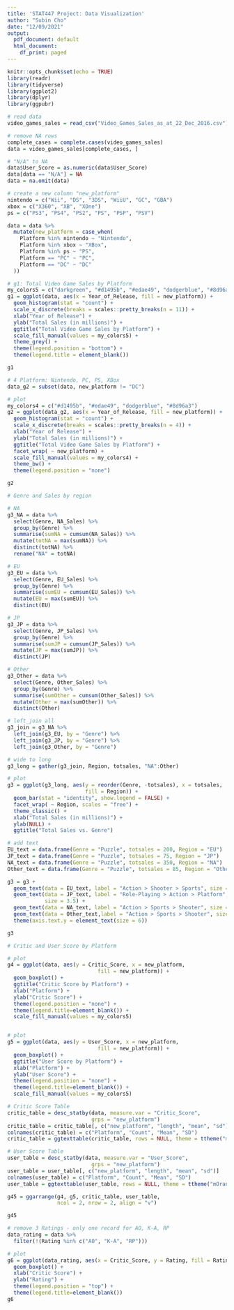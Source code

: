 ```yaml
---
title: 'STAT447 Project: Data Visualization'
author: "Subin Cho"
date: "12/09/2021"
output:
  pdf_document: default
  html_document:
    df_print: paged
---
```


```r
knitr::opts_chunk$set(echo = TRUE)
library(readr)
library(tidyverse)
library(ggplot2)
library(dplyr)
library(ggpubr)
```


```r
# read data
video_games_sales = read_csv("Video_Games_Sales_as_at_22_Dec_2016.csv")

# remove NA rows
complete_cases = complete.cases(video_games_sales)
data = video_games_sales[complete_cases, ]

# "N/A" to NA 
data$User_Score = as.numeric(data$User_Score)
data[data == "N/A"] = NA
data = na.omit(data)

# create a new column "new_platform"
nintendo = c("Wii", "DS", "3DS", "WiiU", "GC", "GBA")
xbox = c("X360", "XB", "XOne")
ps = c("PS3", "PS4", "PS2", "PS", "PSP", "PSV")

data = data %>%
  mutate(new_platform = case_when(
    Platform %in% nintendo ~ "Nintendo",
    Platform %in% xbox ~ "XBox",
    Platform %in% ps ~ "PS",
    Platform == "PC" ~ "PC",
    Platform == "DC" ~ "DC"
  ))
```


```r
# g1: Total Video Game Sales by Platform
my_colors5 = c("darkgreen", "#d1495b", "#edae49", "dodgerblue", "#8d96a3")
g1 = ggplot(data, aes(x = Year_of_Release, fill = new_platform)) + 
  geom_histogram(stat = "count") +
  scale_x_discrete(breaks = scales::pretty_breaks(n = 11)) +
  xlab("Year of Release") + 
  ylab("Total Sales (in millions)") + 
  ggtitle("Total Video Game Sales by Platform") +
  scale_fill_manual(values = my_colors5) +
  theme_grey() +
  theme(legend.position = "bottom") +
  theme(legend.title = element_blank())

g1
```

```r
# 4 Platform: Nintendo, PC, PS, XBox
data_g2 = subset(data, new_platform != "DC")

# plot
my_colors4 = c("#d1495b", "#edae49", "dodgerblue", "#8d96a3")
g2 = ggplot(data_g2, aes(x = Year_of_Release, fill = new_platform)) + 
  geom_histogram(stat = "count") +
  scale_x_discrete(breaks = scales::pretty_breaks(n = 4)) +
  xlab("Year of Release") + 
  ylab("Total Sales (in millions)") + 
  ggtitle("Total Video Game Sales by Platform") + 
  facet_wrap( ~ new_platform) +
  scale_fill_manual(values = my_colors4) +
  theme_bw() +
  theme(legend.position = "none")

g2
```

```r
# Genre and Sales by region

# NA
g3_NA = data %>%
  select(Genre, NA_Sales) %>%
  group_by(Genre) %>%
  summarise(sumNA = cumsum(NA_Sales)) %>%
  mutate(totNA = max(sumNA)) %>%
  distinct(totNA) %>%
  rename("NA" = totNA)

# EU
g3_EU = data %>%
  select(Genre, EU_Sales) %>%
  group_by(Genre) %>%
  summarise(sumEU = cumsum(EU_Sales)) %>%
  mutate(EU = max(sumEU)) %>%
  distinct(EU)

# JP
g3_JP = data %>%
  select(Genre, JP_Sales) %>%
  group_by(Genre) %>%
  summarise(sumJP = cumsum(JP_Sales)) %>%
  mutate(JP = max(sumJP)) %>%
  distinct(JP)

# Other
g3_Other = data %>%
  select(Genre, Other_Sales) %>%
  group_by(Genre) %>%
  summarise(sumOther = cumsum(Other_Sales)) %>%
  mutate(Other = max(sumOther)) %>%
  distinct(Other)

# left_join all
g3_join = g3_NA %>%
  left_join(g3_EU, by = "Genre") %>%
  left_join(g3_JP, by = "Genre") %>%
  left_join(g3_Other, by = "Genre") 

# wide to long
g3_long = gather(g3_join, Region, totsales, "NA":Other)

# plot
g3 = ggplot(g3_long, aes(y = reorder(Genre, -totsales), x = totsales, 
                         fill = Region)) + 
  geom_bar(stat = "identity", show.legend = FALSE) +
  facet_wrap( ~ Region, scales = "free") +
  theme_classic() +
  xlab("Total Sales (in millions)") + 
  ylab(NULL) + 
  ggtitle("Total Sales vs. Genre") 

# add text
EU_text = data.frame(Genre = "Puzzle", totsales = 200, Region = "EU")
JP_text = data.frame(Genre = "Puzzle", totsales = 75, Region = "JP")
NA_text = data.frame(Genre = "Puzzle", totsales = 350, Region = "NA")
Other_text = data.frame(Genre = "Puzzle", totsales = 85, Region = "Other")

g3 = g3 + 
  geom_text(data = EU_text, label = "Action > Shooter > Sports", size = 3.5) + 
  geom_text(data = JP_text, label = "Role-Playing > Action > Platform", 
            size = 3.5) +
  geom_text(data = NA_text, label = "Action > Sports > Shooter", size = 3.5) + 
  geom_text(data = Other_text,label = "Action > Sports > Shooter", size = 3.5) +
  theme(axis.text.y = element_text(size = 6))

g3

```
```r
# Critic and User Score by Platform

# plot
g4 = ggplot(data, aes(y = Critic_Score, x = new_platform, 
                             fill = new_platform)) +
  geom_boxplot() +
  ggtitle("Critic Score by Platform") + 
  xlab("Platform") +
  ylab("Critic Score") +
  theme(legend.position = "none") +
  theme(legend.title=element_blank()) +
  scale_fill_manual(values = my_colors5)


# plot
g5 = ggplot(data, aes(y = User_Score, x = new_platform, 
                             fill = new_platform)) +
  geom_boxplot() +
  ggtitle("User Score by Platform") + 
  xlab("Platform") +
  ylab("User Score") +
  theme(legend.position = "none") +
  theme(legend.title=element_blank()) +
  scale_fill_manual(values = my_colors5)

# Critic Score Table
critic_table = desc_statby(data, measure.var = "Critic_Score", 
                           grps = "new_platform")
critic_table = critic_table[, c("new_platform", "length", "mean", "sd")]
colnames(critic_table) = c("Platform", "Count", "Mean", "SD")
critic_table = ggtexttable(critic_table, rows = NULL, theme = ttheme("mBlue"))

# User Score Table
user_table = desc_statby(data, measure.var = "User_Score", 
                           grps = "new_platform")
user_table = user_table[, c("new_platform", "length", "mean", "sd")]
colnames(user_table) = c("Platform", "Count", "Mean", "SD")
user_table = ggtexttable(user_table, rows = NULL, theme = ttheme("mOrange"))

g45 = ggarrange(g4, g5, critic_table, user_table, 
                ncol = 2, nrow = 2, align = "v")

g45
```


```r
# remove 3 Ratings - only one record for AO, K-A, RP
data_rating = data %>%
  filter(!(Rating %in% c("AO", "K-A", "RP")))

# plot
g6 = ggplot(data_rating, aes(x = Critic_Score, y = Rating, fill = Rating)) + 
  geom_boxplot() +
  xlab("Critic Score") +
  ylab("Rating") +
  theme(legend.position = "top") +
  theme(legend.title=element_blank())
g6
```























